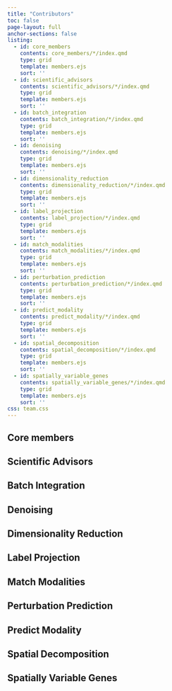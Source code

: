 ```yaml
---
title: "Contributors"
toc: false
page-layout: full
anchor-sections: false
listing:
  - id: core_members
    contents: core_members/*/index.qmd
    type: grid
    template: members.ejs
    sort: ''
  - id: scientific_advisors
    contents: scientific_advisors/*/index.qmd
    type: grid
    template: members.ejs
    sort: ''
  - id: batch_integration
    contents: batch_integration/*/index.qmd
    type: grid
    template: members.ejs
    sort: ''
  - id: denoising
    contents: denoising/*/index.qmd
    type: grid
    template: members.ejs
    sort: ''
  - id: dimensionality_reduction
    contents: dimensionality_reduction/*/index.qmd
    type: grid
    template: members.ejs
    sort: ''
  - id: label_projection
    contents: label_projection/*/index.qmd
    type: grid
    template: members.ejs
    sort: ''
  - id: match_modalities
    contents: match_modalities/*/index.qmd
    type: grid
    template: members.ejs
    sort: ''
  - id: perturbation_prediction
    contents: perturbation_prediction/*/index.qmd
    type: grid
    template: members.ejs
    sort: ''
  - id: predict_modality
    contents: predict_modality/*/index.qmd
    type: grid
    template: members.ejs
    sort: ''
  - id: spatial_decomposition
    contents: spatial_decomposition/*/index.qmd
    type: grid
    template: members.ejs
    sort: ''
  - id: spatially_variable_genes
    contents: spatially_variable_genes/*/index.qmd
    type: grid
    template: members.ejs
    sort: ''
css: team.css
---
```


## Core members

:::{#core_members}
:::

## Scientific Advisors

:::{#scientific_advisors}
:::

## Batch Integration

:::{#batch_integration}
:::

## Denoising

:::{#denoising}
:::

## Dimensionality Reduction

:::{#dimensionality_reduction}
:::

## Label Projection

:::{#label_projection}
:::

## Match Modalities

:::{#match_modalities}
:::

## Perturbation Prediction

:::{#perturbation_prediction}
:::

## Predict Modality

:::{#predict_modality}
:::

## Spatial Decomposition

:::{#spatial_decomposition}
:::

## Spatially Variable Genes

:::{#spatially_variable_genes}
:::


